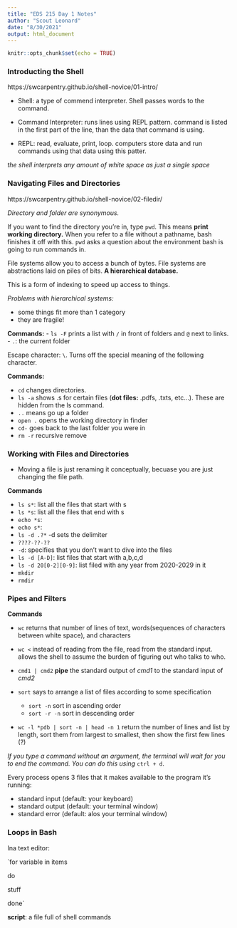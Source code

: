 ```yaml
---
title: "EDS 215 Day 1 Notes"
author: "Scout Leonard"
date: "8/30/2021"
output: html_document
---
```


```r
knitr::opts_chunk$set(echo = TRUE)
```

### Introducting the Shell

https://swcarpentry.github.io/shell-novice/01-intro/

- Shell: a type of commend interpreter. Shell passes words to the command. 

- Command Interpreter: runs lines using REPL pattern. command is listed in the first part of the line, than the data that command is using. 

- REPL: read, evaluate, print, loop. computers store data and run commands using that data using this patter. 

*the shell interprets any amount of white space as just a single space*

### Navigating Files and Directories

https://swcarpentry.github.io/shell-novice/02-filedir/

*Directory and folder are synonymous.*

If you want to find the directory you're in, type `pwd`. This means **print working directory.** When you refer to a file without a pathname, bash finishes it off with this. `pwd` asks a question about the environment bash is going to run commands in. 

File systems allow you to access a bunch of bytes. File systems are abstractions laid on piles of bits. **A hierarchical database. **

This is a form of indexing to speed up access to things. 

*Problems with hierarchical systems:*

 - some things fit more than 1 category
 - they are fragile! 
 
**Commands:** 
- `ls -F` prints a list with `/` in front of folders and `@` next to links. 
- `.`: the current folder

Escape character: `\`. Turns off the special meaning of the following character. 

**Commands:** 

- `cd` changes directories. 
- `ls -a` shows .s for certain files (**dot files:** .pdfs, .txts, etc...). These are hidden from the ls command. 
- `..` means go up a folder
- `open .` opens the working directory in finder
- `cd-` goes back to the last folder you were in
- `rm -r` recursive remove

### Working with Files and Directories 

- Moving a file is just renaming it conceptually, becuase you are just changing the file path. 

**Commands**

- `ls s*`: list all the files that start with s
- `ls *s`: list all the files that end with s
- `echo *s`:
- `echo s*`: 
- `ls -d .?*` -d sets the delimiter
- `????-??-??`
- `-d`: specifies that you don't want to dive into the files 
- `ls -d [A-D]`: list files that start with a,b,c,d
- `ls -d 20[0-2][0-9]`: list filed with any year from 2020-2029 in it
- `mkdir`
- `rmdir`

### Pipes and Filters 

**Commands**

- `wc` returns that number of lines of text, words(sequences of characters between white space), and characters

- `wc <` instead of reading from the file, read from the standard input. allows the shell to assume the burden of figuring out who talks to who. 

- `cmd1 | cmd2` **pipe** the standard output of *cmd1* to the standard input of *cmd2*

- `sort` says to arrange a list of files according to some specification 

  - `sort -n` sort in ascending order
  - `sort -r -n` sort in descending order 

- `wc -l *pdb | sort -n | head -n 1` return the number of lines and list by length, sort them from largest to smallest, then show the first few lines (?)

*If you type a command without an argument, the terminal will wait for you to end the command. You can do this using* `ctrl + d`.

Every process opens 3 files that it makes available to the program it's running: 

- standard input (default: your keyboard)
- standard output (default: your terminal window)
- standard error (default: alos your terminal window)

### Loops in Bash

Ina  text editor: 

`for variable in items

do

  stuff
  
done`

**script**: a file full of shell commands 


